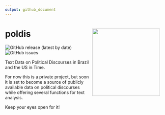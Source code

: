 ```yaml
---
output: github_document
---
```

# poldis <img src="inst/poldishexlogo.png" align="right" width="220"/>

<!-- badges: start -->
![GitHub release (latest by date)](https://img.shields.io/github/v/release/henriquesposito/poldis)
![GitHub issues](https://img.shields.io/github/issues-raw/henriquesposito/poldis)
<!-- badges: end -->

Text Data on Political Discourses in Brazil and the US in Time. 

For now this is a private project, but soon it is set to become
a source of publicly available data on political discourses while
offering several functions for text analysis.

Keep your eyes open for it!
